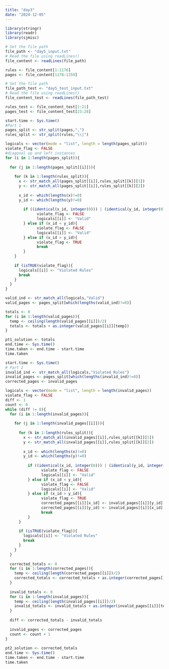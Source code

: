 ```yaml
---
title: "day3"
date: "2024-12-05"
---
```


```r
library(stringr)
library(readr)
library(sjmisc)
```

```r
# Set the file path
file_path <- "day5_input.txt"
# Read the file using readLines()
file_content <- readLines(file_path)

rules <- file_content[1:1176]
pages <- file_content[1178:1359]

# Set the file path
file_path_test <- "day5_test_input.txt"
# Read the file using readLines()
file_content_test <- readLines(file_path_test)

rules_test <- file_content_test[1:21]
pages_test <- file_content_test[23:28]

```

```r
start.time <- Sys.time()
#Part 1
pages_split <- str_split(pages,",")
rules_split <- str_split(rules,"\\|")

logicals <- vector(mode = "list", length = length(pages_split))
violate_flag <- FALSE
#diagonal up and left instances
for (i in 1:length(pages_split)){
  
  for (j in 1:length(pages_split[[i]])){
    
    for (k in 1:length(rules_split)){
      x <- str_match_all(pages_split[[i]],rules_split[[k]][1])
      y <- str_match_all(pages_split[[i]],rules_split[[k]][2])
      
      x_id <- which(lengths(x)!=0)
      y_id <- which(lengths(y)!=0)
      
        if ((identical(x_id, integer(0))) | (identical(y_id, integer(0)))) {
              violate_flag <- FALSE
              logicals[[i]] <- "Valid"
        } else if (x_id < y_id){
              violate_flag <- FALSE
              logicals[[i]] <- "Valid"
        } else if (x_id > y_id){
              violate_flag <- TRUE
              break
        }
    }
      
    if (isTRUE(violate_flag)){
      logicals[[i]] <- "Violated Rules"
      break
    }
  }
}

valid_ind <- str_match_all(logicals,"Valid")
valid_pages <- pages_split[which(lengths(valid_ind)!=0)]

totals <- 0
for (i in 1:length(valid_pages)){
  temp <- ceiling(length(valid_pages[[i]])/2)
  totals <- totals + as.integer(valid_pages[[i]][temp])
}

pt1_solution <- totals
end.time <- Sys.time()
time.taken <- end.time - start.time
time.taken
```

```r
start.time <- Sys.time()
# Part 2
invalid_ind <- str_match_all(logicals,"Violated Rules")
invalid_pages <- pages_split[which(lengths(invalid_ind)!=0)]
corrected_pages <- invalid_pages

logicals <- vector(mode = "list", length = length(invalid_pages))
violate_flag <- FALSE
diff <- 1
count <- 0
while (diff != 0){
  for (i in 1:length(invalid_pages)){
    
    for (j in 1:length(invalid_pages[[i]])){
      
      for (k in 1:length(rules_split)){
        x <- str_match_all(invalid_pages[[i]],rules_split[[k]][1])
        y <- str_match_all(invalid_pages[[i]],rules_split[[k]][2])
        
        x_id <- which(lengths(x)!=0)
        y_id <- which(lengths(y)!=0)
        
          if ((identical(x_id, integer(0))) | (identical(y_id, integer(0)))) {
                violate_flag <- FALSE
                logicals[[i]] <- "Valid"
          } else if (x_id < y_id){
                violate_flag <- FALSE
                logicals[[i]] <- "Valid"
          } else if (x_id > y_id){
                violate_flag <- TRUE
                corrected_pages[[i]][x_id] <- invalid_pages[[i]][y_id]
                corrected_pages[[i]][y_id] <- invalid_pages[[i]][x_id]
                break
          }
      }
        
      if (isTRUE(violate_flag)){
        logicals[[i]] <- "Violated Rules"
        break
      }
    }
  }
  
  corrected_totals <- 0
  for (i in 1:length(corrected_pages)){
    temp <- ceiling(length(corrected_pages[[i]])/2)
    corrected_totals <- corrected_totals + as.integer(corrected_pages[[i]][temp])
  }
  
  invalid_totals <- 0
  for (i in 1:length(invalid_pages)){
    temp <- ceiling(length(invalid_pages[[i]])/2)
    invalid_totals <- invalid_totals + as.integer(invalid_pages[[i]][temp])
  }
  
  diff <- corrected_totals - invalid_totals
  
  invalid_pages <- corrected_pages
  count <- count + 1
}
  
pt2_solution <- corrected_totals
end.time <- Sys.time()
time.taken <- end.time - start.time
time.taken
```
